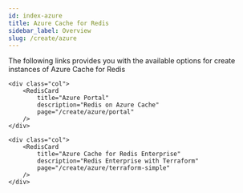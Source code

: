 ```yaml
---
id: index-azure
title: Azure Cache for Redis
sidebar_label: Overview
slug: /create/azure
---
```



The following links provides you with the available options for create instances of Azure Cache for Redis

<div class="row">

    <div class="col">
        <RedisCard
            title="Azure Portal"
            description="Redis on Azure Cache"
            page="/create/azure/portal"
        />
    </div>

    <div class="col">
        <RedisCard
            title="Azure Cache for Redis Enterprise"
            description="Redis Enterprise with Terraform"
            page="/create/azure/terraform-simple"
        />
    </div>
</div>